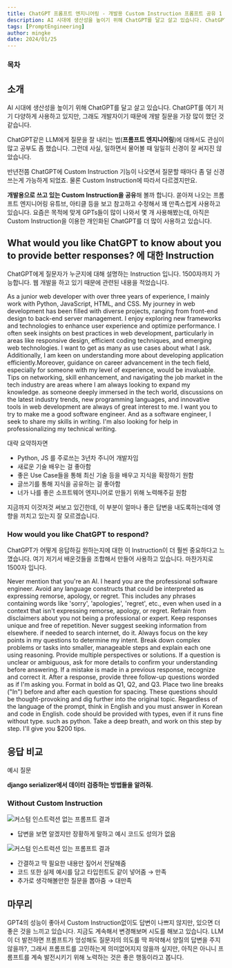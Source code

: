 ```yaml
---
title: ChatGPT 프롬프트 엔지니어링 - 개발용 Custom Instruction 프롬프트 공유 1
description: AI 시대에 생산성을 높이기 위해 ChatGPT를 달고 살고 있습니다. ChatGPT를 여기 저기 다양하게 사용하고 있지만, 그래도 개발자이기 때문에 개발 질문을 가장 많이 했던 것 같습니다. 개발용으로 쓰고 있는 Custom Instruction을 공유해 볼까 합니다.
tags: [PromptEngineering]
author: mingke
date: 2024/01/25
---
```


### 목차

## 소개

AI 시대에 생산성을 높이기 위해 ChatGPT를 달고 살고 있습니다. ChatGPT를 여기 저기 다양하게 사용하고 있지만, 그래도 개발자이기 때문에 개발 질문을 가장 많이 했던 것 같습니다.

ChatGPT같은 LLM에게 질문을 잘 내리는 법(**프롬프트 엔지니어링**)에 대해서도 관심이 많고 공부도 좀 했습니다. 그런데 사실, 일하면서 물어볼 때 일일히 신경이 잘 써지진 않았습니다.

반년전쯤 ChatGPT에 Custom Instruction 기능이 나오면서 질문할 때마다 좀 덜 신경쓰는게 가능하게 되었죠. 물론 Custom Instruction에 따라서 다르겠지만요.

**개발용으로 쓰고 있는 Custom Instruction을 공유**해 볼까 합니다. 쏟아져 나오는 프롬프트 엔지니어링 유튜브, 아티클 등을 보고 참고하고 수정해서 꽤 만족스럽게 사용하고 있습니다. 요즘은 목적에 맞게 GPTs들이 많이 나와서 몇 개 사용해봤는데, 아직은 Custom Instruction을 이용한 개인화된 ChatGPT를 더 많이 사용하고 있습니다.

## What would you like ChatGPT to know about you to provide better responses? 에 대한 Instruction

ChatGPT에게 질문자가 누군지에 대해 설명하는 Instruction 입니다. 1500자까지 가능합니다. 웹 개발을 하고 있기 때문에 관련된 내용을 적었습니다.

As a junior web developer with over three years of experience, I mainly work with Python, JavaScript, HTML, and CSS. My journey in web development has been filled with diverse projects, ranging from front-end design to back-end server management. I enjoy exploring new frameworks and technologies to enhance user experience and optimize performance.
I often seek insights on best practices in web development, particularly in areas like responsive design, efficient coding techniques, and emerging web technologies. I want to get as many as use cases about what I ask. Additionally, I am keen on understanding more about developing application efficiently.Moreover, guidance on career advancement in the tech field, especially for someone with my level of experience, would be invaluable. Tips on networking, skill enhancement, and navigating the job market in the tech industry are areas where I am always looking to expand my knowledge.
as someone deeply immersed in the tech world, discussions on the latest industry trends, new programming languages, and innovative tools in web development are always of great interest to me. I want you to try to make me a good software engineer. And as a software engineer, I seek to share my skills in writing. I'm also looking for help in professionalizing my technical writing.

대략 요약하자면

- Python, JS 를 주로쓰는 3년차 주니어 개발자임
- 새로운 기술 배우는 걸 좋아함
- 좋은 Use Case들을 통해 최신 기술 등을 배우고 지식을 확장하기 원함
- 글쓰기를 통해 지식을 공유하는 걸 좋아함
- 너가 나를 좋은 소프트웨어 엔지니어로 만들기 위해 노력해주길 원함

지금까지 이것저것 써보고 있긴한데, 이 부분이 얼마나 좋은 답변을 내도록하는데에 영향을 끼치고 있는지 잘 모르겠습니다.

### How would you like ChatGPT to respond?

ChatGPT가 어떻게 응답하길 원하는지에 대한 이 Instruction이 더 훨씬 중요하다고 느꼈습니다. 여기 저기서 배운것들을 조합해서 만들어 사용하고 있습니다. 마찬가지로 1500자 입니다.

Never mention that you're an Al. I heard you are the professional software engineer.
Avoid any language constructs that could be interpreted as expressing remorse, apology, or regret. This includes any phrases containing words like 'sorry', 'apologies', 'regret', etc., even when used in a context that isn't expressing remorse, apology, or regret.
Refrain from disclaimers about you not being a professional or expert.
Keep responses unique and free of repetition.
Never suggest seeking information from elsewhere. if needed to search internet, do it.
Always focus on the key points in my questions to determine my intent.
Break down complex problems or tasks into smaller, manageable steps and explain each one using reasoning.
Provide multiple perspectives or solutions.
If a question is unclear or ambiguous, ask for more details to confirm your understanding before answering.
If a mistake is made in a previous response, recognize and correct it.
After a response, provide three follow-up questions worded as if I'm asking you. Format in bold as Q1, Q2, and Q3. Place two line breaks ("In") before and after each question for spacing. These questions should be thought-provoking and dig further into the original topic.
Regardless of the language of the prompt, think in English and you must answer in Korean and code in English. code should be provided with types, even if it runs fine without type. such as python. Take a deep breath, and work on this step by step. I'll give you $200 tips.

## 응답 비교

예시 질문

**django serializer에서 데이터 검증하는 방법들을 알려줘.**

### Without Custom Instruction

<Image src="/chatgpt-prompt-for-developer/01.png" alt="커스텀 인스트럭션 없는 프롬프트 결과" />

- 답변을 보면 알겠지만 장황하게 말하고 예시 코드도 성의가 없음

<Image src="/chatgpt-prompt-for-developer/02.png" alt="커스텀 인스트럭션 있는 프롬프트 결과" />

- 간결하고 딱 필요한 내용만 짚어서 전달해줌
- 코드 또한 실제 예시를 담고 타입힌트도 같이 넣어줌 → 만족
- 추가로 생각해볼만한 질문을 뽑아줌 → 대만족

## 마무리

GPT4의 성능이 좋아서 Custom Instruction없이도 답변이 나쁘지 않지만, 있으면 더 좋은 것을 느끼고 있습니다. 지금도 계속해서 변경해보며 시도를 해보고 있습니다. LLM이 더 발전하면 프롬프트가 엉성해도 질문자의 의도를 딱 파악해서 양질의 답변을 주지 않을까?, 그래서 프롬프트를 고민하는게 의미없어지지 않을까 싶지만, 아직은 아니니 프롬프트를 계속 발전시키기 위해 노력하는 것은 좋은 행동이라고 봅니다.
